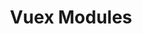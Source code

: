 ---
id: "vue_tf_hard_010"
questionType: "TRUE_FALSE"
title: "Vuex Modules"
statement: "Setting namespaced: true in a Vuex module allows its mutations and actions to be accessed globally."
difficulty: "HARD"
category: "Vue"
correctAnswer: false
explanation: "namespaced: true scopes the module's actions and mutations locally."
---